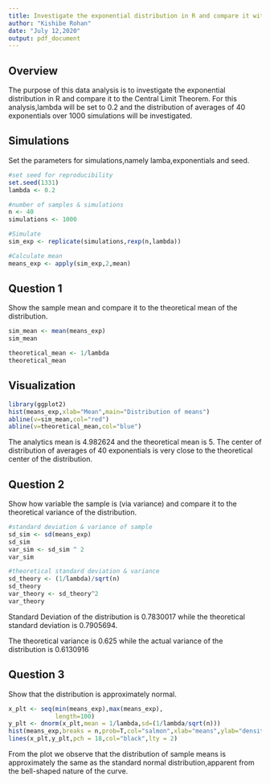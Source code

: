 ---
title: Investigate the exponential distribution in R and compare it with the Central Limit Theorem
author: "Kishibe Rohan"
date: "July 12,2020"
output: pdf_document
---

## Overview
The purpose of this data analysis is to investigate the exponential distribution in R and compare it to the Central Limit Theorem. For this analysis,lambda will be set to 0.2 and the distribution of averages of 40 exponentials over 1000 simulations will be investigated.


## Simulations
Set the parameters for simulations,namely lamba,exponentials and seed.
```{r,echo=TRUE}

#set seed for reproducibility
set.seed(1331)       
lambda <- 0.2

#number of samples & simulations
n <- 40
simulations <- 1000

#Simulate
sim_exp <- replicate(simulations,rexp(n,lambda))

#Calculate mean
means_exp <- apply(sim_exp,2,mean)
```

## Question 1
Show the sample mean and compare it
to the theoretical mean of the distribution.

```{r}
sim_mean <- mean(means_exp)
sim_mean
```

```{r}
theoretical_mean <- 1/lambda
theoretical_mean
```

## Visualization
```{r}
library(ggplot2)
hist(means_exp,xlab="Mean",main="Distribution of means")
abline(v=sim_mean,col="red")
abline(v=theoretical_mean,col="blue")
```


The analytics mean is 4.982624 and the theoretical mean is 5. The center of distribution of averages of 40 exponentials is very close to the theoretical center of the distribution.

## Question 2
Show how variable the sample is (via variance) and compare it to the theoretical variance of the distribution.

```{r}
#standard deviation & variance of sample
sd_sim <- sd(means_exp)
sd_sim
var_sim <- sd_sim ^ 2
var_sim
```

```{r}
#theoretical standard deviation & variance
sd_theory <- (1/lambda)/sqrt(n)
sd_theory
var_theory <- sd_theory^2
var_theory
```
Standard Deviation of the distribution is 0.7830017 while the theoretical standard deviation is 0.7905694.

The theoretical variance is 0.625 while the actual variance of the distribution is  0.6130916

## Question 3
Show that the distribution is approximately normal.

```{r}
x_plt <- seq(min(means_exp),max(means_exp),
             length=100)
y_plt <- dnorm(x_plt,mean = 1/lambda,sd=(1/lambda/sqrt(n)))
hist(means_exp,breaks = n,prob=T,col="salmon",xlab="means",ylab="density",main="Distribution of means")
lines(x_plt,y_plt,pch = 18,col="black",lty = 2)
```

From the plot we observe that the distribution of sample means is approximately the same as the standard normal distribution,apparent from the bell-shaped nature of the curve.
